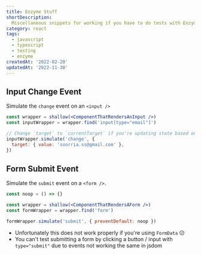 ```yaml
---
title: Enzyme Stuff
shortDescription:
  Miscellaneous snippets for working if you have to do tests with Enzyme
category: react
tags:
  - javascript
  - typescript
  - testing
  - enzyme
createdAt: '2022-02-20'
updatedAt: '2022-11-30'
---
```


## Input Change Event

Simulate the `change` event on an `<input />`

```jsx
const wrapper = shallow(<ComponentThatRendersAnInput />)
const inputWrapper = wrapper.find('input[type="email"]')

// Change `target` to `currentTarget` if you're updating state based on that instead
inputWrapper.simulate('change', {
  target: { value: 'soorria.ss@gmail.com' },
})
```

## Form Submit Event

Simulate the `submit` event on a `<form />`.

```jsx
const noop = () => {}

const wrapper = shallow(<ComponentThatRendersAForm />)
const formWrapper = wrapper.find('form')

formWrapper.simulate('submit', { preventDefault: noop })
```

<Note variant="warning">

- Unfortunately this does not work properly if you're using `FormData` 😔
- You can't test submitting a form by clicking a button / input with
  `type="submit"` due to events not working the same in jsdom

</Note>
